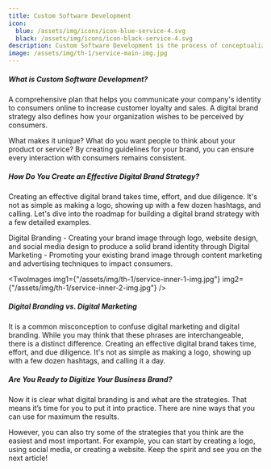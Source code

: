 ```yaml
---
title: Custom Software Development
icon:
  blue: /assets/img/icons/icon-blue-service-4.svg
  black: /assets/img/icons/icon-black-service-4.svg
description: Custom Software Development is the process of conceptualizing, designing, building & deploying
image: /assets/img/th-1/service-main-img.jpg
---
```



##### What is Custom Software Development?

A comprehensive plan that helps you communicate your company's identity to consumers online to increase customer loyalty and sales. A digital brand strategy also defines how your organization wishes to be perceived by consumers.

What makes it unique? What do you want people to think about your product or service? By creating guidelines for your brand, you can ensure every interaction with consumers remains consistent.

##### How Do You Create an Effective Digital Brand Strategy?

Creating an effective digital brand takes time, effort, and due diligence. It's not as simple as making a logo, showing up with a few dozen hashtags, and calling. Let's dive into the roadmap for building a digital brand strategy with a few detailed examples.

<div class="font-semibold text-ColorBlack">
  <ServiceBadge>
    Digital Branding - Creating your brand image through logo, website design,
    and social media design to produce a solid brand identity through
  </ServiceBadge>
  <ServiceBadge>
    Digital Marketing - Promoting your existing brand image through content
    marketing and advertising techniques to impact consumers.
  </ServiceBadge>
</div>

<TwoImages
  img1={"/assets/img/th-1/service-inner-1-img.jpg"}
  img2={"/assets/img/th-1/service-inner-2-img.jpg"}
/>

##### Digital Branding vs. Digital Marketing

It is a common misconception to confuse digital marketing and digital branding. While you may think that these phrases are interchangeable, there is a distinct difference. Creating an effective digital brand takes time, effort, and due diligence. It's not as simple as making a logo, showing up with a few dozen hashtags, and calling it a day.

##### Are You Ready to Digitize Your Business Brand?

Now it is clear what digital branding is and what are the strategies. That means it’s time for you to put it into practice. There are nine ways that you can use for maximum the results.

However, you can also try some of the strategies that you think are the easiest and most important. For example, you can start by creating a logo, using social media, or creating a website. Keep the spirit and see you on the next article!
